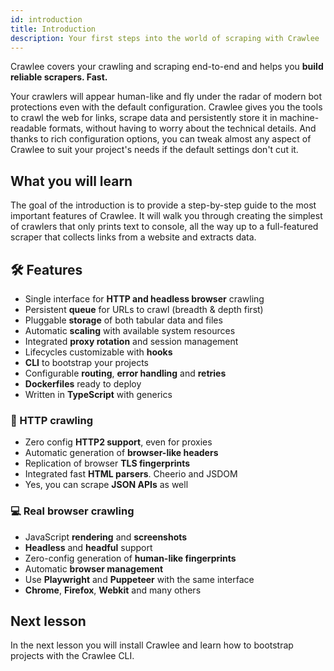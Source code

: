 ```yaml
---
id: introduction
title: Introduction
description: Your first steps into the world of scraping with Crawlee
---
```



Crawlee covers your crawling and scraping end-to-end and helps you **build reliable scrapers. Fast.**

Your crawlers will appear human-like and fly under the radar of modern bot protections even with the default configuration. Crawlee gives you the tools to crawl the web for links, scrape data and persistently store it in machine-readable formats, without having to worry about the technical details. And thanks to rich configuration options, you can tweak almost any aspect of Crawlee to suit your project's needs if the default settings don't cut it.

## What you will learn

The goal of the introduction is to provide a step-by-step guide to the most important features of Crawlee. It will walk you through creating the simplest of crawlers that only prints text to console, all the way up to a full-featured scraper that collects links from a website and extracts data.

## 🛠 Features

- Single interface for **HTTP and headless browser** crawling
- Persistent **queue** for URLs to crawl (breadth & depth first)
- Pluggable **storage** of both tabular data and files
- Automatic **scaling** with available system resources
- Integrated **proxy rotation** and session management
- Lifecycles customizable with **hooks**
- **CLI** to bootstrap your projects
- Configurable **routing**, **error handling** and **retries**
- **Dockerfiles** ready to deploy
- Written in **TypeScript** with generics

### 👾 HTTP crawling

- Zero config **HTTP2 support**, even for proxies
- Automatic generation of **browser-like headers**
- Replication of browser **TLS fingerprints**
- Integrated fast **HTML parsers**. Cheerio and JSDOM
- Yes, you can scrape **JSON APIs** as well

### 💻 Real browser crawling

- JavaScript **rendering** and **screenshots**
- **Headless** and **headful** support
- Zero-config generation of **human-like fingerprints**
- Automatic **browser management**
- Use **Playwright** and **Puppeteer** with the same interface
- **Chrome**, **Firefox**, **Webkit** and many others

## Next lesson

In the next lesson you will install Crawlee and learn how to bootstrap projects with the Crawlee CLI.
